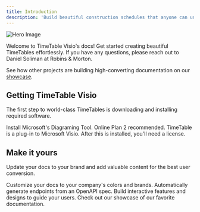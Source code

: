 ```yaml
---
title: Introduction
description: 'Build beautiful construction schedules that anyone can understand'
---
```

![Hero Image](https://firebasestorage.googleapis.com/v0/b/timetable-downlaods.appspot.com/o/5c3637be1d25ef55d99c9ad8_timetable_xps.png?alt=media&token=57e95e5c-cd48-4e3c-9273-9b04bef4de2e)

Welcome to TimeTable Visio's docs! Get started creating beautiful TimeTables effortlessly. If you have any questions, please reach out to Daniel Soliman at Robins & Morton.

See how other projects are building high-converting documentation on our
[showcase](https://google.com).

## Getting TimeTable Visio

The first step to world-class TimeTables is downloading and installing required software.

<CardGroup cols={2}>
  <Card
    title=" Get Microsoft Visio"
    icon="Microsoft"
    href="https://www.microsoft.com/en-us/microsoft-365/visio/visio-plan-2"
  >
    Install Microsoft's Diagraming Tool. Online Plan 2 recommended.
  </Card>
  <Card
    title="Install TimeTable"
    icon="download"
    href="https://firebasestorage.googleapis.com/v0/b/timetable-downlaods.appspot.com/o/InstallTimeTableVisioAlpha.exe?alt=media&token=87302841-1cf5-47ad-9aa9-a9cc4b534ed0"
  >
    TimeTable is a plug-in to Microsoft Visio. After this is installed, you'll need a license.
  </Card>
</CardGroup>

## Make it yours

Update your docs to your brand and add valuable content for the best user conversion.

<CardGroup cols={2}>
  <Card
    title="Customize Style"
    icon="palette"
    href="https://mintlify.com/docs/settings/global"
  >
    Customize your docs to your company's colors and brands.
  </Card>
  <Card
    title="Reference APIs"
    icon="code"
    href="https://mintlify.com/docs/api-playground/openapi"
  >
    Automatically generate endpoints from an OpenAPI spec.
  </Card>
  <Card
    title="Add Components"
    icon="screwdriver-wrench"
    href="https://mintlify.com/docs/components/accordion"
  >
    Build interactive features and designs to guide your users.
  </Card>
  <Card
    title="Get Inspiration"
    icon="stars"
    href="https://mintlify.com/showcase"
  >
    Check out our showcase of our favorite documentation.
  </Card>
</CardGroup>
